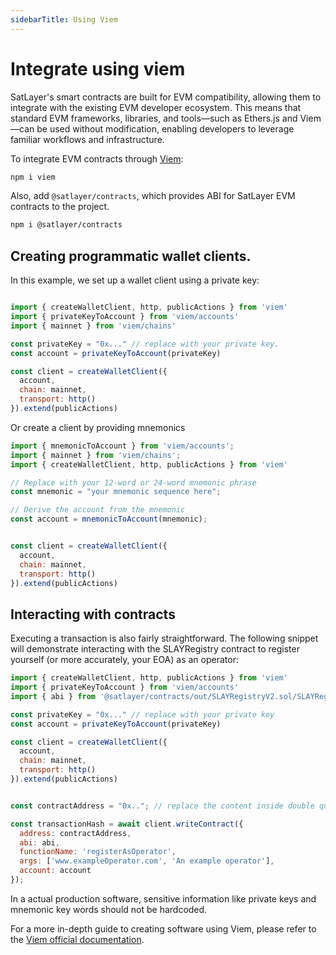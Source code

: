 ```yaml
---
sidebarTitle: Using Viem
---
```


# Integrate using viem

SatLayer's smart contracts are built for EVM compatibility, allowing them to integrate with the existing EVM developer ecosystem.
This means that standard EVM frameworks, libraries, and tools—such as Ethers.js and Viem—can be used without modification, enabling developers to leverage familiar workflows and infrastructure.

To integrate EVM contracts through [Viem](https://viem.sh/):

```bash filename="viem" copy
npm i viem
```
Also, add `@satlayer/contracts`, which provides ABI for SatLayer EVM contracts to the project.
```bash filename="SLAYContracts" copy
npm i @satlayer/contracts
```
## Creating programmatic wallet clients.
In this example, we set up a wallet client using a private key:

```js filename="privateKeyBasedWalletClient.js" copy

import { createWalletClient, http, publicActions } from 'viem'
import { privateKeyToAccount } from 'viem/accounts'
import { mainnet } from 'viem/chains'

const privateKey = "0x..." // replace with your private key.
const account = privateKeyToAccount(privateKey)

const client = createWalletClient({
  account,
  chain: mainnet,
  transport: http()
}).extend(publicActions)
```
Or create a client by providing mnemonics

```js filename="mnemonicBasedWalletClient.js" copy
import { mnemonicToAccount } from 'viem/accounts';
import { mainnet } from 'viem/chains';
import { createWalletClient, http, publicActions } from 'viem'

// Replace with your 12-word or 24-word mnemonic phrase
const mnemonic = "your mnemonic sequence here";

// Derive the account from the mnemonic
const account = mnemonicToAccount(mnemonic);


const client = createWalletClient({
  account,
  chain: mainnet,
  transport: http()
}).extend(publicActions)

```
## Interacting with contracts
Executing a transaction is also fairly straightforward. The following snippet will demonstrate interacting with the SLAYRegistry contract to register yourself (or more accurately, your EOA) as an operator:
```js filename="execute.js" copy
import { createWalletClient, http, publicActions } from 'viem'
import { privateKeyToAccount } from 'viem/accounts'
import { abi } from '@satlayer/contracts/out/SLAYRegistryV2.sol/SLAYRegistryV2.json'

const privateKey = "0x..." // replace with your private key
const account = privateKeyToAccount(privateKey)

const client = createWalletClient({
  account,
  chain: mainnet,
  transport: http()
}).extend(publicActions)


const contractAddress = "0x.."; // replace the content inside double quotes with live/testnet SLAYRegistryV2 contract address.

const transactionHash = await client.writeContract({
  address: contractAddress,
  abi: abi,
  functionName: 'registerAsOperator',
  args: ['www.exampleOperator.com', 'An example operator'],
  account: account
});

```

<Callout type="warning">
   In a actual production software, sensitive information like private keys and mnemonic key words should not be hardcoded.
</Callout>

For a more in-depth guide to creating software using Viem, please refer to the [Viem official documentation](https://viem.sh/docs/getting-started).



